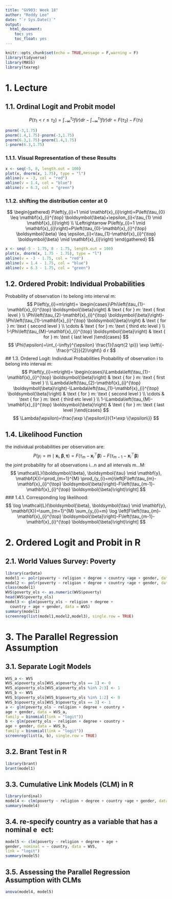 ```yaml
---
title: "GV903: Week 18"
author: "Reddy Lee"
date: "`r Sys.Date()`"
output: 
  html_document:
    toc: yes
    toc_float: yes
---
```


```r
knitr::opts_chunk$set(echo = TRUE,message = F,warning = F)
library(tidyverse)
library(MASS)
library(texreg)
```

# 1. Lecture
## 1.1. Ordinal Logit and Probit model
$$
P\left(\tau_{1}<r \leq \tau_{2}\right)=\int_{-\infty}^{\tau_{2}} f(r) d r-\int_{-\infty}^{\tau_{1}} f(r) d r=F\left(\tau_{2}\right)-F\left(\tau_{1}\right)
$$
```r
pnorm(-3,1.75) 
pnorm(1.4,1.75)-pnorm(-3,1.75)  
pnorm(6.3,1.75)-pnorm(1.4,1.75)  
1-pnorm(6.3,1.75) 
```
### 1.1.1. Visual Representation of these Results
```r
x <- seq(-5, 8, length.out = 100)
plot(x, dnorm(x, 1.75), type = "l")
abline(v = -3, col = "red")
abline(v = 1.4, col = "blue")
abline(v = 6.3, col = "green")
```
### 1.1.2. shifting the distribution center at 0
$$
\begin{gathered}
P\left(y_{i}=1 \mid \mathbf{x}_{i}\right)=P\left(\tau_{0} \leq \mathbf{x}_{i}^{\top} \boldsymbol{\beta}+\epsilon_{i}<\tau_{1} \mid \mathbf{x}_{i}\right) \\
\Leftrightarrow P\left(y_{i}=1 \mid \mathbf{x}_{i}\right)=P\left(\tau_{0}-\mathbf{x}_{i}^{\top} \boldsymbol{\beta} \leq \epsilon_{i}<\tau_{1}-\mathbf{x}_{i}^{\top} \boldsymbol{\beta} \mid \mathbf{x}_{i}\right)
\end{gathered}
$$
```r
x <- seq(-5 - 1.75, 8 - 1.75, length.out = 100)
plot(x, dnorm(x, 1.75 - 1.75), type = "l")
abline(v = -3 - 1.75, col = "red")
abline(v = 1.4 - 1.75, col = "blue")
abline(v = 6.3 - 1.75, col = "green")
```
## 1.2. Ordered Probit: Individual Probabilities
Probability of observation i to belong into interval m:
$$
P\left(y_{i}=m\right)= \begin{cases}\Phi\left(\tau_{1}-\mathbf{x}_{i}^{\top} \boldsymbol{\beta}\right) & \text { for } m: \text { first level } \\ \Phi\left(\tau_{2}-\mathbf{x}_{i}^{\top} \boldsymbol{\beta}\right)-\Phi\left(\tau_{1}-\mathbf{x}_{i}^{\top} \boldsymbol{\beta}\right) & \text { for } m: \text { second level } \\ \cdots & \text { for } m: \text { third etc level } \\ 1-\Phi\left(\tau_{M}-\mathbf{x}_{i}^{\top} \boldsymbol{\beta}\right) & \text { for } m: \text { last level }\end{cases}
$$
$$
\Phi(\epsilon)=\int_{-\infty}^{\epsilon} \frac{1}{\sqrt{2 \pi}} \exp \left\{-\frac{r^{2}}{2}\right\} d r
$$
## 1.3. Ordered Logit: Individual Probabilities
Probability of observation i to belong into interval m:
$$
P\left(y_{i}=m\right)= \begin{cases}\Lambda\left(\tau_{1}-\mathbf{x}_{i}^{\top} \boldsymbol{\beta}\right) & \text { for } m: \text { first level } \\ \Lambda\left(\tau_{2}-\mathbf{x}_{i}^{\top} \boldsymbol{\beta}\right)-\Lambda\left(\tau_{1}-\mathbf{x}_{i}^{\top} \boldsymbol{\beta}\right) & \text { for } m: \text { second level } \\ \cdots & \text { for } m: \text { third etc level } \\ 1-\Lambda\left(\tau_{M}-\mathbf{x}_{i}^{\top} \boldsymbol{\beta}\right) & \text { for } m: \text { last level }\end{cases}
$$
$$
\Lambda(\epsilon)=\frac{\exp \{\epsilon\}}{1+\exp \{\epsilon\}}
$$

## 1.4. Likelihood Function
the individual probabilities per observation are:
$$
P\left(y_{i}=m \mid \mathbf{x}_{i}, \boldsymbol{\beta}, \boldsymbol{\tau}\right)=F\left(\tau_{m}-\mathbf{x}_{i}^{\top} \boldsymbol{\beta}\right)-F\left(\tau_{m-1}-\mathbf{x}_{i}^{\top} \boldsymbol{\beta}\right)
$$
the joint probability for all observations i...n and all intervals m...M:
$$
\mathcal{L}(\boldsymbol{\beta}, \boldsymbol{\tau} \mid \mathbf{y}, \mathbf{X})=\prod_{m=1}^{M} \prod_{y_{i}=m}\left[F\left(\tau_{m}-\mathbf{x}_{i}^{\top} \boldsymbol{\beta}\right)-F\left(\tau_{m-1}-\mathbf{x}_{i}^{\top} \boldsymbol{\beta}\right)\right]
$$
### 1.4.1. Corresponding log likelihood:
$$
\log \mathcal{L}(\boldsymbol{\beta}, \boldsymbol{\tau} \mid \mathbf{y}, \mathbf{X})=\sum_{m=1}^{M} \sum_{y_{i}=m} \log \left[F\left(\tau_{m}-\mathbf{x}_{i}^{\top} \boldsymbol{\beta}\right)-F\left(\tau_{m-1}-\mathbf{x}_{i}^{\top} \boldsymbol{\beta}\right)\right]
$$

# 2. Ordered Logit and Probit in R

## 2.1. World Values Survey: Poverty

```r
library(carData)
model1 <- polr(poverty ~ religion + degree + country +age + gender, data = WVS, method = "logistic",Hess = TRUE)
model2 <- polr(poverty ~ religion + degree + country +age + gender, data = WVS, method = "probit",Hess = TRUE)
class(model1)
WVS$poverty_ols <- as.numeric(WVS$poverty)
head(WVS$poverty_ols)
model3 <- glm(poverty_ols ~ religion + degree +
  country + age + gender, data = WVS)
summary(model1)
screenreg(list(model1,model2,model3), single.row = TRUE)
```
# 3. The Parallel Regression Assumption
## 3.1. Separate Logit Models
```r
WVS_a <- WVS
WVS_a$poverty_ols[WVS_a$poverty_ols == 1] <- 0
WVS_a$poverty_ols[WVS_a$poverty_ols %in% 2:3] <- 1
WVS_b <- WVS
WVS_b$poverty_ols[WVS_b$poverty_ols %in% 1:2] <- 0
WVS_b$poverty_ols[WVS_b$poverty_ols == 3] <- 1
a <- glm(poverty_ols ~ religion + degree + country +
age + gender, data = WVS_a,
family = binomial(link = "logit"))
b <- glm(poverty_ols ~ religion + degree + country +
age + gender, data = WVS_b,
family = binomial(link = "logit"))
screenreg(list(a, b), single.row = TRUE)
```
## 3.2. Brant Test in R
```r
library(brant)
brant(model1)
```
## 3.3. Cumulative Link Models (CLM) in R
```r
library(ordinal)
model4 <- clm(poverty ~ religion + degree + country +age + gender, data = WVS, link = "logit")
summary(model4)
```
## 3.4. re-specify country as a variable that has a nominal e ect:
```r
model5 <- clm(poverty ~ religion + degree + age +
gender, nominal = ~ country, data = WVS,
link = "logit")
summary(model5)
```
## 3.5. Assessing the Parallel Regression Assumption with CLMs
```r
anova(model4, model5)
```




